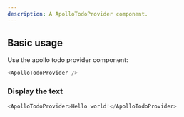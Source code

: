```yaml
---
description: A ApolloTodoProvider component.
---
```



## Basic usage

Use the apollo todo provider component:

```js
<ApolloTodoProvider />
```

### Display the text

```js live
<ApolloTodoProvider>Hello world!</ApolloTodoProvider>
```
